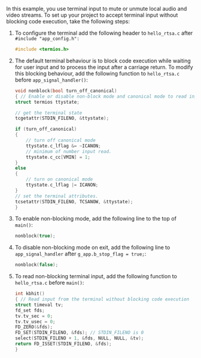 <PlatformWrapper platform="linux-c">

In this example, you use terminal input to mute or unmute local audio and video streams. To set up your project to accept terminal input without blocking code execution, take the following steps:

1. To configure the terminal add the following header to `hello_rtsa.c` after `#include "app_config.h":`

    ```cpp
    #include <termios.h>
    ```

1. The default terminal behaviour is to block code execution while waiting for user input and to process the input after a carriage return. To modify this blocking behaviour, add the following function to `hello_rtsa.c` before `app_signal_handler()`:

    ```cpp
    void nonblock(bool turn_off_canonical)
    { // Enable or disable non-block mode and canonical mode to read input
    struct termios ttystate;

    // get the terminal state
    tcgetattr(STDIN_FILENO, &ttystate);

    if (turn_off_canonical)
    {
        // turn off canonical mode
        ttystate.c_lflag &= ~ICANON;
        // minimum of number input read.
        ttystate.c_cc[VMIN] = 1;
    }
    else
    {
        // turn on canonical mode
        ttystate.c_lflag |= ICANON;
    }
    // set the terminal attributes.
    tcsetattr(STDIN_FILENO, TCSANOW, &ttystate);
    }
    ```

1. To enable non-blocking mode, add the following line to the top of `main()`:

    ```cpp
    nonblock(true);
    ```

1. To disable non-blocking mode on exit, add the following line to `app_signal_handler` after `g_app.b_stop_flag = true;`:

    ```cpp
    nonblock(false);
    ```

1. To read non-blocking terminal input, add the following function to `hello_rtsa.c` before `main()`:

    ```cpp
    int kbhit()
    { // Read input from the terminal without blocking code execution
    struct timeval tv;
    fd_set fds;
    tv.tv_sec = 0;
    tv.tv_usec = 0;
    FD_ZERO(&fds);
    FD_SET(STDIN_FILENO, &fds); // STDIN_FILENO is 0
    select(STDIN_FILENO + 1, &fds, NULL, NULL, &tv);
    return FD_ISSET(STDIN_FILENO, &fds);
    }
    ```

</PlatformWrapper>